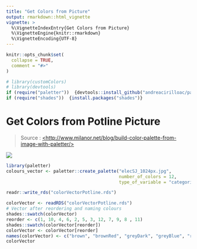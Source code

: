 ```yaml
---
title: "Get Colors from Picture"
output: rmarkdown::html_vignette
vignette: >
  %\VignetteIndexEntry{Get Colors from Picture}
  %\VignetteEngine{knitr::rmarkdown}
  %\VignetteEncoding{UTF-8}
---
```


```r
knitr::opts_chunk$set(
  collapse = TRUE,
  comment = "#>"
)
```

```r
# library(customColors)
# library(devtools)
if (require("paletter"))  {devtools::install_github("andreacirilloac/paletter")}
if (require("shades"))  {install.packages("shades")}
```

# Get Colors from Potline Picture

> Source : [\<http://www.milanor.net/blog/build-color-palette-from-image-with-paletter/>](http://www.milanor.net/blog/build-color-palette-from-image-with-paletter/)

![](elecSJ_1024px.jpg)

```r
library(paletter)
colours_vector <- paletter::create_palette("elecSJ_1024px.jpg",
                                           number_of_colors = 12,
                                           type_of_variable = "categorical")

readr::write_rds("colorVectorPotline.rds")
```

```r
colorVector <- readRDS("colorVectorPotline.rds")
# Vector after reordering and naming colours
shades::swatch(colorVector)
reorder <- c(1, 10, 4, 6, 2, 5, 3, 12, 7, 9, 8 , 11)
shades::swatch(colorVector[reorder])
colorVector <- colorVector[reorder]
names(colorVector) <- c("brown", "brownRed", "greyDark", "greyBlue", "red", "greyMedium", "beige", "pinkDark", "greyLight", "greyRed", "purpleLight", "pinkLight" )
colorVector

```
